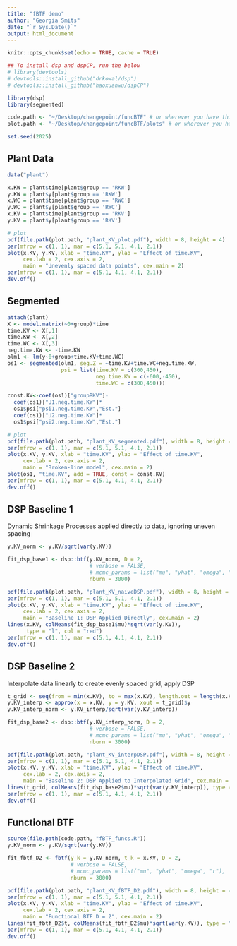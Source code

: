 ```yaml
---
title: "fBTF demo"
author: "Georgia Smits"
date: "`r Sys.Date()`"
output: html_document
---
```


```r
knitr::opts_chunk$set(echo = TRUE, cache = TRUE)

## To install dsp and dspCP, run the below 
# library(devtools)
# devtools::install_github("drkowal/dsp")
# devtools::install_github("haoxuanwu/dspCP")

library(dsp)
library(segmented)

code.path <- "~/Desktop/changepoint/funcBTF" # or wherever you have this repo cloned
plot.path <- "~/Desktop/changepoint/funcBTF/plots" # or wherever you have this repo cloned

set.seed(2025)
```

## Plant Data

```r
data("plant")

x.KW = plant$time[plant$group == 'RKW']
y.KW = plant$y[plant$group == 'RKW']
x.WC = plant$time[plant$group == 'RWC']
y.WC = plant$y[plant$group == 'RWC']
x.KV = plant$time[plant$group == 'RKV']
y.KV = plant$y[plant$group == 'RKV']

# plot
pdf(file.path(plot.path, "plant_KV_plot.pdf"), width = 8, height = 4)
par(mfrow = c(1, 1), mar = c(5.1, 5.1, 4.1, 2.1))
plot(x.KV, y.KV, xlab = "time.KV", ylab = "Effect of time.KV",
     cex.lab = 2, cex.axis = 2,
     main = "Unevenly spaced data points", cex.main = 2)
par(mfrow = c(1, 1), mar = c(5.1, 4.1, 4.1, 2.1))
dev.off()
```

## Segmented

```r
attach(plant)
X <- model.matrix(~0+group)*time
time.KV <- X[,1]
time.KW <- X[,2]
time.WC <- X[,3]
neg.time.KW <- -time.KW
olm1 <- lm(y~0+group+time.KV+time.WC)
os1 <- segmented(olm1, seg.Z = ~time.KV+time.WC+neg.time.KW,
                 psi = list(time.KV = c(300,450),
                            neg.time.KW = c(-600,-450),
                            time.WC = c(300,450)))

const.KV<-coef(os1)["groupRKV"]-
  coef(os1)["U1.neg.time.KW"]*
  os1$psi["psi1.neg.time.KW","Est."]-
  coef(os1)["U2.neg.time.KW"]*
  os1$psi["psi2.neg.time.KW","Est."]

# plot
pdf(file.path(plot.path, "plant_KV_segmented.pdf"), width = 8, height = 4)
par(mfrow = c(1, 1), mar = c(5.1, 5.1, 4.1, 2.1))
plot(x.KV, y.KV, xlab = "time.KV", ylab = "Effect of time.KV",
     cex.lab = 2, cex.axis = 2,
     main = "Broken-line model", cex.main = 2)
plot(os1, "time.KV", add = TRUE, const = const.KV)
par(mfrow = c(1, 1), mar = c(5.1, 4.1, 4.1, 2.1))
dev.off()
```

## DSP Baseline 1

Dynamic Shrinkage Processes applied directly to data, ignoring uneven spacing

```r
y.KV_norm <- y.KV/sqrt(var(y.KV))
```

```r
fit_dsp_base1 <- dsp::btf(y.KV_norm, D = 2,
                          # verbose = FALSE,
                          # mcmc_params = list("mu", "yhat", "omega", "r"),
                          nburn = 3000)
```

```r
pdf(file.path(plot.path, "plant_KV_naiveDSP.pdf"), width = 8, height = 4)
par(mfrow = c(1, 1), mar = c(5.1, 5.1, 4.1, 2.1))
plot(x.KV, y.KV, xlab = "time.KV", ylab = "Effect of time.KV",
     cex.lab = 2, cex.axis = 2,
     main = "Baseline 1: DSP Applied Directly", cex.main = 2)
lines(x.KV, colMeans(fit_dsp_base1$mu)*sqrt(var(y.KV)),
      type = "l", col = "red")
par(mfrow = c(1, 1), mar = c(5.1, 4.1, 4.1, 2.1))
dev.off()
```

## DSP Baseline 2

Interpolate data linearly to create evenly spaced grid, apply DSP

```r
t_grid <- seq(from = min(x.KV), to = max(x.KV), length.out = length(x.KV))
y.KV_interp <- approx(x = x.KV, y = y.KV, xout = t_grid)$y
y.KV_interp_norm <- y.KV_interp/sqrt(var(y.KV_interp))
```

```r
fit_dsp_base2 <- dsp::btf(y.KV_interp_norm, D = 2,
                          # verbose = FALSE,
                          # mcmc_params = list("mu", "yhat", "omega", "r"),
                          nburn = 3000)
```

```r
pdf(file.path(plot.path, "plant_KV_interpDSP.pdf"), width = 8, height = 4)
par(mfrow = c(1, 1), mar = c(5.1, 5.1, 4.1, 2.1))
plot(x.KV, y.KV, xlab = "time.KV", ylab = "Effect of time.KV",
     cex.lab = 2, cex.axis = 2,
     main = "Baseline 2: DSP Applied to Interpolated Grid", cex.main = 2)
lines(t_grid, colMeans(fit_dsp_base2$mu)*sqrt(var(y.KV_interp)), type = "l", col = "red")
par(mfrow = c(1, 1), mar = c(5.1, 4.1, 4.1, 2.1))
dev.off()
```

## Functional BTF

```r
source(file.path(code.path, "fBTF_funcs.R"))
y.KV_norm <- y.KV/sqrt(var(y.KV))
```

```r
fit_fbtf_D2 <- fbtf(y_k = y.KV_norm, t_k = x.KV, D = 2,
                    # verbose = FALSE,
                    # mcmc_params = list("mu", "yhat", "omega", "r"),
                    nburn = 3000)
```

```r
pdf(file.path(plot.path, "plant_KV_fBTF_D2.pdf"), width = 8, height = 4)
par(mfrow = c(1, 1), mar = c(5.1, 5.1, 4.1, 2.1))
plot(x.KV, y.KV, xlab = "time.KV", ylab = "Effect of time.KV",
     cex.lab = 2, cex.axis = 2,
     main = "Functional BTF D = 2", cex.main = 2)
lines(fit_fbtf_D2$t, colMeans(fit_fbtf_D2$mu)*sqrt(var(y.KV)), type = "l", col = "red")
par(mfrow = c(1, 1), mar = c(5.1, 4.1, 4.1, 2.1))
dev.off()
```






